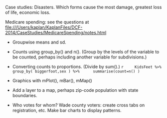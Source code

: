 

Case studies: Disasters.  Which forms cause the most damage, greatest loss of life, economic loss.

Medicare spending: see the questions at <file:///Users/kaplan/KaplanFiles/DCF-2014/CaseStudies/MedicareSpending/notes.html>

* Groupwise means and sd.
* Counts using group_by() and n().  (Group by the levels of the variable to be counted, perhaps including another variable for subdivisions.)
* Converting counts to proportions. (Divide by sum().)
    ```r
    KidsFeet %>% group_by( biggerfoot,sex ) %>% 
    summarise(count=n() )
    ```
* Graphics with mPlot(), mBar(), mMap()

* Add a layer to a map, perhaps zip-code population with state boundaries.

* Who votes for whom?  Wade county voters: create cross tabs on registration, etc.  Make bar charts to display patterns.

